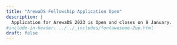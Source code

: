 ```yaml
---
title: "ArewaDS Fellowship Application Open"
description: |
  Application for ArewaDS 2023 is Open and closes on 8 January.
#include-in-header: ../../_includes/fontawesome-2up.html
draft: false
---
```




